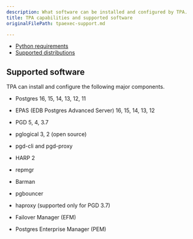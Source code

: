```yaml
---
description: What software can be installed and configured by TPA.
title: TPA capabilities and supported software
originalFilePath: tpaexec-support.md

---
```


-   [Python requirements](python/)
-   [Supported distributions](distributions/)

## Supported software

TPA can install and configure the following major components.

-   Postgres 16, 15, 14, 13, 12, 11

-   EPAS (EDB Postgres Advanced Server) 16, 15, 14, 13, 12

-   PGD 5, 4, 3.7

-   pglogical 3, 2 (open source)

-   pgd-cli and pgd-proxy

-   HARP 2

-   repmgr

-   Barman

-   pgbouncer

-   haproxy (supported only for PGD 3.7)

-   Failover Manager (EFM)

-   Postgres Enterprise Manager (PEM)
